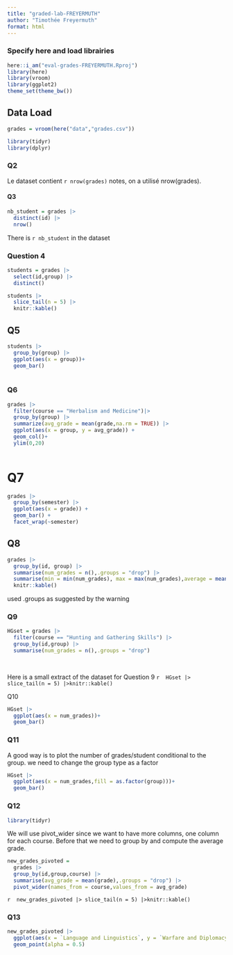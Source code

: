 ```yaml
---
title: "graded-lab-FREYERMUTH"
author: "Timothée Freyermuth"
format: html
---
```

### Specify here and load librairies
```r
here::i_am("eval-grades-FREYERMUTH.Rproj")
library(here)
library(vroom)
library(ggplot2)
theme_set(theme_bw())

```
## Data Load
```r
grades = vroom(here("data","grades.csv"))
```

```r
library(tidyr)
library(dplyr)
```

### Q2
Le dataset contient `r nrow(grades)` notes, on a utilisé nrow(grades).


#### Q3
```r
nb_student = grades |>
  distinct(id) |>
  nrow()
```

There is `r nb_student` in the dataset


### Question 4
```r

students = grades |>
  select(id,group) |>
  distinct()
```
```r
students |>
  slice_tail(n = 5) |>
  knitr::kable()
```


## Q5
```r
students |>
  group_by(group) |>
  ggplot(aes(x = group))+
  geom_bar()
  
```


### Q6
```r
grades |>
  filter(course == "Herbalism and Medicine")|>
  group_by(group) |>
  summarize(avg_grade = mean(grade,na.rm = TRUE)) |>
  ggplot(aes(x = group, y = avg_grade)) +
  geom_col()+
  ylim(0,20)
  
```

# Q7

```r
grades |>
  group_by(semester) |>
  ggplot(aes(x = grade)) +
  geom_bar() +
  facet_wrap(~semester)
```



## Q8


```r
grades |>
  group_by(id, group) |>
  summarise(num_grades = n(),.groups = "drop") |>
  summarise(min = min(num_grades), max = max(num_grades),average = mean(num_grades)) |>
  knitr::kable()

```
used .groups as suggested by the warning




### Q9


```r
HGset = grades |>
  filter(course == "Hunting and Gathering Skills") |>
  group_by(id,group) |>
  summarise(num_grades = n(),.groups = "drop")
  
  
```
Here is a small extract of the dataset for Question 9 
`r  HGset |> slice_tail(n = 5) |>knitr::kable()`



Q10
```r
HGset |>
  ggplot(aes(x = num_grades))+
  geom_bar()
```
### Q11
A good way is to plot the number of grades/student conditional to
the group. we need to change the group type as a factor
```r
HGset |>
  ggplot(aes(x = num_grades,fill = as.factor(group)))+
  geom_bar()

```
### Q12
```r
library(tidyr)
```
We will use pivot_wider since we want to have more columns, one column for each course. Before that we need to group by and compute the average grade.
```r
new_grades_pivoted =
  grades |>
  group_by(id,group,course) |>
  summarise(avg_grade = mean(grade),.groups = "drop") |>
  pivot_wider(names_from = course,values_from = avg_grade)
```

`r  new_grades_pivoted |> slice_tail(n = 5) |>knitr::kable()`


### Q13

```r
new_grades_pivoted |>
  ggplot(aes(x = `Language and Linguistics`, y = `Warfare and Diplomacy`))+
  geom_point(alpha = 0.5)
```

